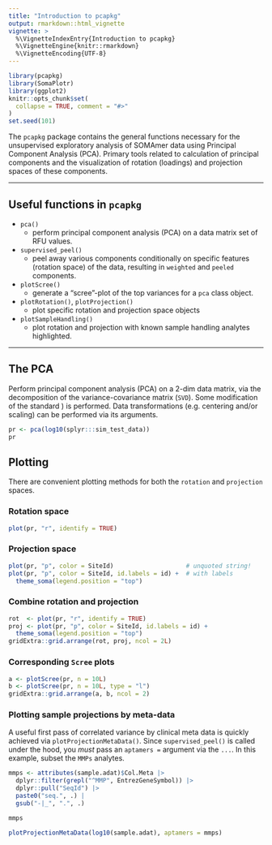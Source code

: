 ```yaml
---
title: "Introduction to pcapkg"
output: rmarkdown::html_vignette
vignette: >
  %\VignetteIndexEntry{Introduction to pcapkg}
  %\VignetteEngine{knitr::rmarkdown}
  %\VignetteEncoding{UTF-8}
---
```


```r
library(pcapkg)
library(SomaPlotr)
library(ggplot2)
knitr::opts_chunk$set(
  collapse = TRUE, comment = "#>"
)
set.seed(101)
```



The `pcapkg` package contains the general functions 
necessary for the unsupervised exploratory analysis of SOMAmer data 
using Principal Component Analysis (PCA). Primary tools related to
calculation of principal components and the visualization of
rotation (loadings) and projection spaces of these components.


---------------


## Useful functions in `pcapkg`

* `pca()`
  + perform principal component analysis (PCA) on a data matrix
  set of RFU values.
* `supervised_peel()`
  + peel away various components conditionally on specific
  features (rotation space) of the data, resulting in `weighted` and `peeled`
  components.
* `plotScree()`
  + generate a "scree"-plot of the top variances for a `pca` class object.
* `plotRotation()`, `plotProjection()`
  + plot specific rotation and projection space objects
* `plotSampleHandling()`
  + plot rotation and projection with known sample 
  handling analytes highlighted.



-----------


## The PCA

Perform principal component analysis (PCA) on a 2-dim data matrix,
via the decomposition of the variance-covariance matrix (`SVD`).
Some modification of the standard \code{\link[stats]{prcomp}}) is performed.
Data transformations (e.g. centering and/or scaling) can be performed
via its arguments.

```r
pr <- pca(log10(splyr:::sim_test_data))
pr
```

## Plotting

There are convenient plotting methods for both the
`rotation` and `projection` spaces.

### Rotation space

```r
plot(pr, "r", identify = TRUE)
```

### Projection space

```r
plot(pr, "p", color = SiteId)                    # unquoted string!
plot(pr, "p", color = SiteId, id.labels = id) +  # with labels
  theme_soma(legend.position = "top")
```

### Combine rotation and projection

```r
rot  <- plot(pr, "r", identify = TRUE)
proj <- plot(pr, "p", color = SiteId, id.labels = id) +
  theme_soma(legend.position = "top")
gridExtra::grid.arrange(rot, proj, ncol = 2L)
```

### Corresponding `Scree` plots

```r
a <- plotScree(pr, n = 10L)
b <- plotScree(pr, n = 10L, type = "l")
gridExtra::grid.arrange(a, b, ncol = 2)
```

### Plotting sample projections by meta-data

A useful first pass of correlated variance by clinical meta data is quickly
achieved via `plotProjectionMetaData()`.
Since `supervised_peel()` is called under the hood, you *must* pass 
an `aptamers =` argument via the `...`. In this example, subset the `MMPs`
analytes.

```r
mmps <- attributes(sample.adat)$Col.Meta |>
  dplyr::filter(grepl("^MMP", EntrezGeneSymbol)) |>
  dplyr::pull("SeqId") |>
  paste0("seq.", .) |
  gsub("-|_", ".", .)

mmps

plotProjectionMetaData(log10(sample.adat), aptamers = mmps)
```
